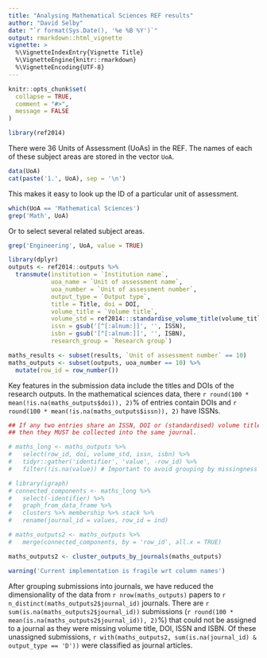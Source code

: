 ```yaml
---
title: "Analysing Mathematical Sciences REF results"
author: "David Selby"
date: "`r format(Sys.Date(), '%e %B %Y')`"
output: rmarkdown::html_vignette
vignette: >
  %\VignetteIndexEntry{Vignette Title}
  %\VignetteEngine{knitr::rmarkdown}
  %\VignetteEncoding{UTF-8}
---
```


```r
knitr::opts_chunk$set(
  collapse = TRUE,
  comment = "#>",
  message = FALSE
)

```

```r
library(ref2014)
```

There were 36 Units of Assessment (UoAs) in the REF.
The names of each of these subject areas are stored in the vector `UoA`.

```r
data(UoA)
cat(paste('1.', UoA), sep = '\n')
```

This makes it easy to look up the ID of a particular unit of assessment.

```r
which(UoA == 'Mathematical Sciences')
grep('Math', UoA)
```

Or to select several related subject areas.

```r
grep('Engineering', UoA, value = TRUE)
```

```r
library(dplyr)
outputs <- ref2014::outputs %>%
  transmute(institution = `Institution name`,
            uoa_name = `Unit of assessment name`,
            uoa_number = `Unit of assessment number`,
            output_type = `Output type`,
            title = Title, doi = DOI,
            volume_title = `Volume title`,
            volume_std = ref2014:::standardise_volume_title(volume_title),
            issn = gsub('[^[:alnum:]]', '', ISSN),
            isbn = gsub('[^[:alnum:]]', '', ISBN),
            research_group = `Research group`)

maths_results <- subset(results, `Unit of assessment number` == 10)
maths_outputs <- subset(outputs, uoa_number == 10) %>%
  mutate(row_id = row_number())
```

Key features in the submission data include the titles and DOIs of the research outputs.
In the mathematical sciences data, there `r round(100 * mean(!is.na(maths_outputs$doi)), 2)`% of entries contain DOIs and `r round(100 * mean(!is.na(maths_outputs$issn)), 2)` have ISSNs.

```r
## If any two entries share an ISSN, DOI or (standardised) volume title,
## then they MUST be collected into the same journal. 

# maths_long <- maths_outputs %>%
#   select(row_id, doi, volume_std, issn, isbn) %>%
#   tidyr::gather('identifier', 'value', -row_id) %>%
#   filter(!is.na(value)) # Important to avoid grouping by missingness

# library(igraph)
# connected_components <- maths_long %>%
#   select(-identifier) %>%
#   graph_from_data_frame %>%
#   clusters %>% membership %>% stack %>%
#   rename(journal_id = values, row_id = ind)

# maths_outputs2 <- maths_outputs %>%
#   merge(connected_components, by = 'row_id', all.x = TRUE)

maths_outputs2 <- cluster_outputs_by_journals(maths_outputs)

warning('Current implementation is fragile wrt column names')
```

After grouping submissions into journals, we have reduced the dimensionality of the data from `r nrow(maths_outputs)` papers to `r n_distinct(maths_outputs2$journal_id)` journals.
There are `r sum(is.na(maths_outputs2$journal_id))` submissions (`r round(100 * mean(is.na(maths_outputs2$journal_id)), 2)`%) that could not be assigned to a journal as they were missing volume title, DOI, ISSN and ISBN.
Of these unassigned submissions, `r with(maths_outputs2, sum(is.na(journal_id) & output_type == 'D'))` were classified as journal articles.
